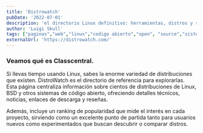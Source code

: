 ```yaml
---
title: 'Distrowatch'
pubDate: '2022-07-01'
description: 'el directorio Linux definitivo: herramientas, distros y recursos en un solo lugar.'
author: 'Luigi Skull'
tags: ["paginas","web","linux","codigo abierto","open", "source","sistema","operativo"]
externalUrl: 'https://distrowatch.com/' 
---
```



### Veamos qué es Classcentral.


Si llevas tiempo usando Linux, sabes la enorme variedad de distribuciones que existen. DistroWatch es el directorio de referencia para explorarlas. Esta página centraliza información sobre cientos de distribuciones de Linux, BSD y otros sistemas de código abierto, ofreciendo detalles técnicos, noticias, enlaces de descarga y reseñas.

Además, incluye un ranking de popularidad que mide el interés en cada proyecto, sirviendo como un excelente punto de partida tanto para usuarios nuevos como experimentados que buscan descubrir o comparar distros.
